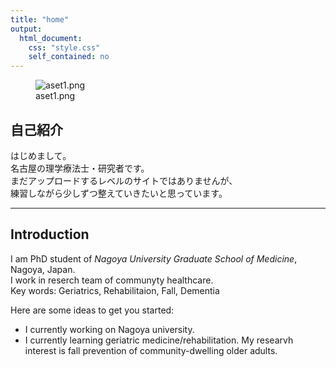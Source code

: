```yaml
---
title: "home"
output:
  html_document:
    css: "style.css"
    self_contained: no
---
```


![aset1.png](./graphic/aset1.png)


## 自己紹介
はじめまして。  
名古屋の理学療法士・研究者です。  
まだアップロードするレベルのサイトではありませんが、  
練習しながら少しずつ整えていきたいと思っています。


----


## Introduction
I am PhD student of <I>Nagoya University Graduate School of Medicine</I>, Nagoya, Japan.  
I work in reserch team of communyty healthcare.  
Key words: Geriatrics, Rehabilitaion, Fall, Dementia  

Here are some ideas to get you started:

- I currently working on Nagoya university.
- I currently learning geriatric medicine/rehabilitation.
  My researvh interest is fall prevention of community-dwelling older adults.
